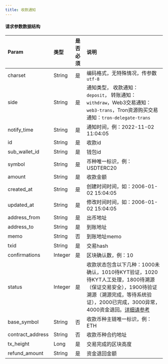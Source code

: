 ---
title: 收款通知
---

#### 请求参数数据结构


| Param            | 类型   | 是否必须 | 说明                                                         |
| :--------------- | :----- | :------- | :----------------------------------------------------------- |
| charset          | String | 是       | 编码格式，无特殊情况，传参数`utf-8`                          |
| side             | String | 是       | 通知类型， 收款通知：`deposit`， 转账通知： `withdraw`，Web3交易通知：`web3-trans`，Tron资源购买交易通知：`tron-delegate-trans`        |
| notify_time      | String | 是       | 通知时间，例：2022-11-02 11:04:05                            |
| id               | String | 是       | 收款id                                                       |
| sub_wallet_id    | String | 是       | 钱包id                                                     |
| symbol           | String | 是       | 币种唯一标识，例：USDTERC20                                  |
| amount           | String | 是       | 收款金额                                                     |
| created_at       | String | 是       | 创建时间时间，如：2006-01-02 15:04:05                           |
| updated_at       | String | 是       | 修改时间时间，如：2006-01-02 15:04:05                          |
| address_from     | String | 是       | 出币地址                                                     |
| address_to       | String | 是       | 到账地址                                                     |
| memo             | String | 否       | 到账地址memo                                                 |
| txid             | String | 是       | 交易hash                                                     |
| confirmations    | Integer | 是       | 区块确认数，例：10                                           |
| status           | Integer | 是       | 收款状态包含以下几种：1000未确认，1010待KYT验证，1020待KYT人工处理，1800待溯源（保证交易安全），1900待验证溯源（溯源完成，等待系统验证），2000已完成，3000异常，4000资金退回。[详细请参考](/help-center/manage-mpc/transaction/transfer#iii) |
| base_symbol      | String | 否       | 收款币种主链唯一标识，例：ETH                                |
| contract_address | String | 否       | 收款币种合约地址                                             |
| tx_height        | Long | 是         | 交易完成的区块高度                                             |
| refund_amount    | String | 是       | 资金退回金额                                            |

